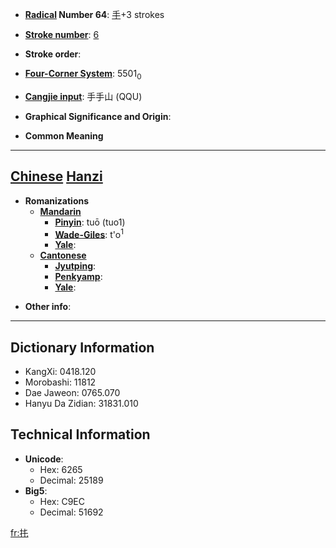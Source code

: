 * '''[[Wiktionary:Chinese radical index| Radical]] Number 64''': [[Wiktionary:Chinese radical index 手|手]]+3 strokes

* '''[[Wiktionary:Chinese total strokes index|Stroke number]]''': [[Wiktionary:Chinese total strokes index 6|6]]

* '''Stroke order''': 

* '''[[Wiktionary:Chinese four corner index|Four-Corner System]]''': 5501<sub>0</sub>

* '''[[Wiktionary:Chinese Cangjie index|Cangjie input]]''': 手手山 (QQU)

* '''Graphical Significance and Origin''': 

* '''Common Meaning'''

----

== [[Chinese]] [[Hanzi]] ==

* '''Romanizations'''
** '''[[Mandarin]]'''
*** '''[[Pinyin]]''': tuō (tuo1)
*** '''[[Wade-Giles]]''': t'o<sup>1</sup>
*** '''[[Yale]]''': 
** '''[[Cantonese]]'''
*** '''[[Jyutping]]''':
*** '''[[Penkyamp]]''': 
*** '''[[Yale]]''': 

* '''Other info''': 

----

== Dictionary Information ==

* KangXi: 0418.120
* Morobashi: 11812
* Dae Jaweon: 0765.070
* Hanyu Da Zidian: 31831.010

== Technical Information ==

* '''Unicode''':
** Hex: 6265
** Decimal: 25189
* '''Big5''':
** Hex: C9EC
** Decimal: 51692

[[fr:扥]]